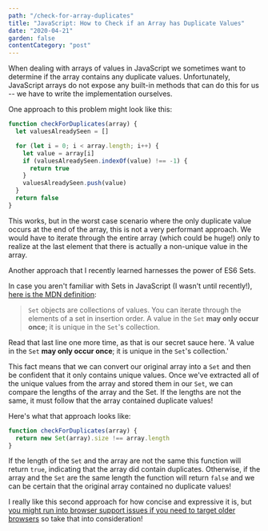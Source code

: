 ```yaml
---
path: "/check-for-array-duplicates"
title: "JavaScript: How to Check if an Array has Duplicate Values"
date: "2020-04-21"
garden: false
contentCategory: "post"
---
```


When dealing with arrays of values in JavaScript we sometimes want to determine if the array contains any duplicate values. Unfortunately, JavaScript arrays do not expose any built-in methods that can do this for us -- we have to write the implementation ourselves.

One approach to this problem might look like this:

```javascript
function checkForDuplicates(array) {
  let valuesAlreadySeen = []

  for (let i = 0; i < array.length; i++) {
    let value = array[i]
    if (valuesAlreadySeen.indexOf(value) !== -1) {
      return true
    }
    valuesAlreadySeen.push(value)
  }
  return false
}
```

This works, but in the worst case scenario where the only duplicate value occurs at the end of the array, this is not a very performant approach. We would have to iterate through the entire array (which could be huge!) only to realize at the last element that there is actually a non-unique value in the array.

Another approach that I recently learned harnesses the power of ES6 Sets.

In case you aren't familiar with Sets in JavaScript (I wasn't until recently!), [here is the MDN definition](https://developer.mozilla.org/en-US/docs/Web/JavaScript/Reference/Global_Objects/Set):

> `Set` objects are collections of values. You can iterate through the elements of a set in insertion order. A value in the `Set` **may only occur once**;
> it is unique in the `Set`'s collection.

Read that last line one more time, as that is our secret sauce here. 'A value in the `Set` **may only occur once**; it is unique in the `Set`'s collection.'

This fact means that we can convert our original array into a `Set` and then be confident that it only contains unique values. Once we've extracted all of the unique values from the array and stored them in our `Set`, we can compare the lengths of the array and the Set. If the lengths are not the same, it must follow that the array contained duplicate values!

Here's what that approach looks like:

```javascript
function checkForDuplicates(array) {
  return new Set(array).size !== array.length
}
```

If the length of the `Set` and the array are not the same this function will return `true`, indicating that the array did contain duplicates. Otherwise, if the array and the `Set` are the same length the function will return `false` and we can be certain that the original array contained no duplicate values!

I really like this second approach for how concise and expressive it is, but [you might run into browser support issues if you need to target older browsers](https://caniuse.com/#feat=mdn-javascript_builtins_set_set_null_allowed) so take that into consideration!
